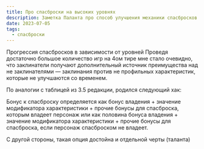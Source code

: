 ```yaml
---
title: Про спасброски на высоких уровнях
description: Заметка Паланта про способ улучшения механики спасбросков.
date: 2023-07-05
tags:
  - спасброски
---
```

Прогрессия спасбросков в зависимости от уровней
Проведя достаточно большое количество игр на 4ом тире мне стало очевидно, что заклинатели получают дополнительный источник преимущества над не заклинателями — заклинания против не профильных характеристик, которые не улучшаются со временем.

По аналогии с таблицей из 3.5 редакции, родился следующий хак:

Бонус к спасброску определяется как бонус владения + значение модификатора характеристики + прочие бонусы для спасброска, которым владеет персонаж или как половина бонуса владения + значение модификатора характеристики + прочие бонусы для спасброска, если персонаж спасброском не владеет.

С другой стороны, такая опция достойна и отдельной черты (таланта)